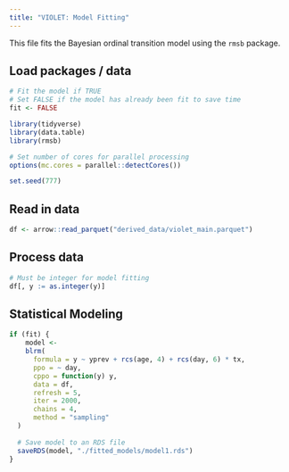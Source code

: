 ```yaml
---
title: "VIOLET: Model Fitting"
---
```


This file fits the Bayesian ordinal transition model using the `rmsb` package.

## Load packages / data

```r
# Fit the model if TRUE
# Set FALSE if the model has already been fit to save time
fit <- FALSE
```

```r
library(tidyverse)
library(data.table)
library(rmsb)

# Set number of cores for parallel processing
options(mc.cores = parallel::detectCores())

set.seed(777)
```

## Read in data

```r
df <- arrow::read_parquet("derived_data/violet_main.parquet")
```

## Process data

```r
# Must be integer for model fitting
df[, y := as.integer(y)]
```

## Statistical Modeling

```r
if (fit) {
    model <-
    blrm(
      formula = y ~ yprev + rcs(age, 4) + rcs(day, 6) * tx,
      ppo = ~ day,
      cppo = function(y) y,
      data = df,
      refresh = 5,
      iter = 2000,
      chains = 4,
      method = "sampling"
  )
  
  # Save model to an RDS file
  saveRDS(model, "./fitted_models/model1.rds")
}
```





